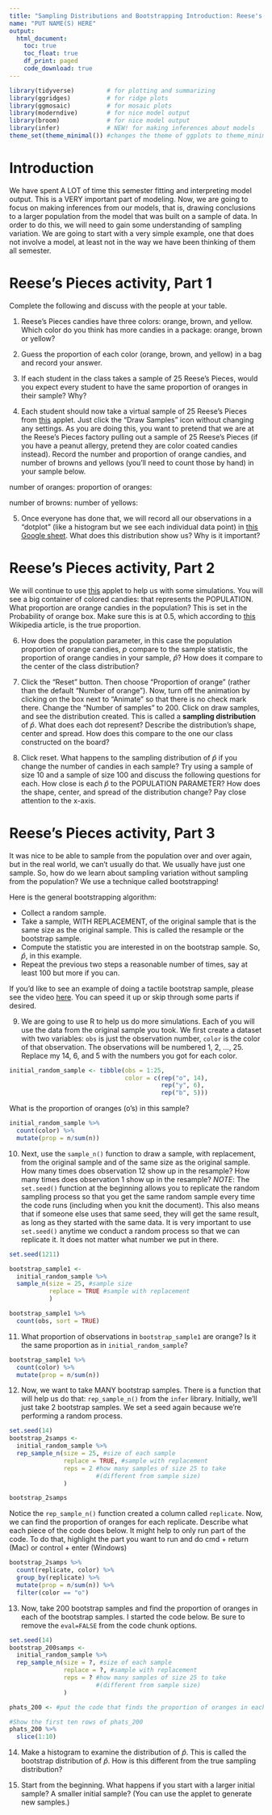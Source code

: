 ```yaml
---
title: "Sampling Distributions and Bootstrapping Introduction: Reese's Pieces Activity"
name: "PUT NAME(S) HERE"
output:
  html_document:
    toc: true
    toc_float: true
    df_print: paged
    code_download: true
---
```


```r
library(tidyverse)         # for plotting and summarizing
library(ggridges)          # for ridge plots
library(ggmosaic)          # for mosaic plots
library(moderndive)        # for nice model output
library(broom)             # for nice model output 
library(infer)             # NEW! for making inferences about models
theme_set(theme_minimal()) #changes the theme of ggplots to theme_minimal, my personal favorite
```

# Introduction

We have spent A LOT of time this semester fitting and interpreting model output. This is a VERY important part of modeling. Now, we are going to focus on making inferences from our models, that is, drawing conclusions to a larger population from the model that was built on a sample of data. In order to do this, we will need to gain some understanding of sampling variation. We are going to start with a very simple example, one that does not involve a model, at least not in the way we have been thinking of them all semester.

# Reese's Pieces activity, Part 1

Complete the following and discuss with the people at your table. 

1. Reese's Pieces candies have three colors: orange, brown, and yellow. Which color do you think has more candies in a package: orange, brown or yellow? 

2. Guess the proportion of each color (orange, brown, and yellow) in a bag and record your answer.

3. If each student in the class takes a sample of 25 Reese's Pieces, would you expect every student to have the same proportion of oranges in their sample? Why?

4. Each student should now take a virtual sample of 25 Reese's Pieces from [this](http://www.rossmanchance.com/applets/OneProp/OneProp.htm?candy=1) applet. Just click the "Draw Samples" icon without changing any settings. As you are doing this, you want to pretend that we are at the Reese's Pieces factory pulling out a sample of 25 Reese's Pieces (if you have a peanut allergy, pretend they are color coated candies instead). Record the number and proportion of orange candies, and number of browns and yellows (you'll need to count those by hand) in your sample below. 

number of oranges:
proportion of oranges:

number of browns:
number of yellows:

5. Once everyone has done that, we will record all our observations in a "dotplot" (like a histogram but we see each individual data point) in [this Google sheet](https://docs.google.com/spreadsheets/d/1aMuXu3x0bs2VJ5eFbZF8V3YkLLKDmccg5ezclNqCzLk/edit?usp=sharing). What does this distribution show us? Why is it important? 

# Reese's Pieces activity, Part 2

We will continue to use [this](http://www.rossmanchance.com/applets/OneProp/OneProp.htm?candy=1) applet to help us with some simulations. You will see a big container of colored candies: that represents the POPULATION. What proportion are orange candies in the population? This is set in the Probability of orange box. Make sure this is at 0.5, which according to [this](https://en.wikipedia.org/wiki/Reese%27s_Pieces#External_links) Wikipedia article, is the true proportion.

6. How does the population parameter, in this case the population proportion of orange candies, $p$ compare to the sample statistic, the proportion of orange candies in your sample, $\hat{p}$? How does it compare to the center of the class distribution?

7. Click the "Reset" button. Then choose "Proportion of orange" (rather than the default "Number of orange"). Now, turn off the animation by clicking on the box next to "Animate" so that there is no check mark there.  Change the "Number of samples" to 200. Click on draw samples, and see the distribution created. This is called a **sampling distribution** of $\hat{p}$. What does each dot represent? Describe the distribution's shape, center and spread. How does this compare to the one our class constructed on the board?

8. Click reset. What happens to the sampling distribution of $\hat{p}$ if you change the number of candies in each sample? Try using a sample of size 10 and a sample of size 100 and discuss the following questions for each. How close is each $\hat{p}$ to the POPULATION PARAMETER? How does the shape, center, and spread of the distribution change? Pay close attention to the x-axis. 

# Reese's Pieces activity, Part 3

It was nice to be able to sample from the population over and over again, but in the real world, we can't usually do that. We usually have just one sample. So, how do we learn about sampling variation without sampling from the population? We use a technique called bootstrapping!

Here is the general bootstrapping algorithm:

* Collect a random sample.  
* Take a sample, WITH REPLACEMENT, of the original sample that is the same size as the original sample. This is called the resample or the bootstrap sample.  
* Compute the statistic you are interested in on the bootstrap sample. So, $\hat{p}$, in this example.  
* Repeat the previous two steps a reasonable number of times, say at least 100 but more if you can. 

If you'd like to see an example of doing a tactile bootstrap sample, please see the video [here](https://macalester.voicethread.com/share/14006248/). You can speed it up or skip through some parts if desired.

9. We are going to use R to help us do more simulations. Each of you will use the data from the original sample you took. We first create a dataset with two variables: `obs` is just the observation number, `color` is the color of that observation. The observations will be numbered 1, 2, ..., 25. Replace my 14, 6, and 5 with the numbers you got for each color.

```r
initial_random_sample <- tibble(obs = 1:25,
                                color = c(rep("o", 14), 
                                          rep("y", 6),
                                          rep("b", 5)))
```

What is the proportion of oranges (o's) in this sample?

```r
initial_random_sample %>% 
  count(color) %>% 
  mutate(prop = n/sum(n))
```

10. Next, use the `sample_n()` function to draw a sample, with replacement, from the original sample and of the same size as the original sample. How many times does observation 12 show up in the resample? How many times does observation 1 show up in the resample? *NOTE*: The `set.seed()` function at the beginning allows you to replicate the random sampling process so that you get the same random sample every time the code runs (including when you knit the document). This also means that if someone else uses that same seed, they will get the same result, as long as they started with the same data. It is very important to use `set.seed()` anytime we conduct a random process so that we can replicate it. It does not matter what number we put in there.  

```r
set.seed(1211)

bootstrap_sample1 <- 
  initial_random_sample %>% 
  sample_n(size = 25, #sample size
           replace = TRUE #sample with replacement
           )

bootstrap_sample1 %>% 
  count(obs, sort = TRUE)
```


11. What proportion of observations in `bootstrap_sample1` are orange? Is it the same proportion as in `initial_random_sample`?

```r
bootstrap_sample1 %>% 
  count(color) %>% 
  mutate(prop = n/sum(n))
```

12. Now, we want to take MANY bootstrap samples. There is a function that will help us do that: `rep_sample_n()` from the `infer` library. Initially, we'll just take 2 bootstrap samples. We set a seed again because we're performing a random process.

```r
set.seed(14)
bootstrap_2samps <- 
  initial_random_sample %>% 
  rep_sample_n(size = 25, #size of each sample
               replace = TRUE, #sample with replacement
               reps = 2 #how many samples of size 25 to take 
                        #(different from sample size)
               )

bootstrap_2samps
```

Notice the `rep_sample_n()` function created a column called `replicate`. Now, we can find the proportion of oranges for each replicate. Describe what each piece of the code does below. It might help to only run part of the code. To do that, highlight the part you want to run and do cmd + return (Mac) or control + enter (Windows)

```r
bootstrap_2samps %>% 
  count(replicate, color) %>% 
  group_by(replicate) %>% 
  mutate(prop = n/sum(n)) %>% 
  filter(color == "o")
```


13. Now, take 200 bootstrap samples and find the proportion of oranges in each of the bootstrap samples. I started the code below. Be sure to remove the `eval=FALSE` from the code chunk options.

```r
set.seed(14)
bootstrap_200samps <- 
  initial_random_sample %>% 
  rep_sample_n(size = ?, #size of each sample
               replace = ?, #sample with replacement
               reps = ? #how many samples of size 25 to take 
                        #(different from sample size)
               )

phats_200 <- #put the code that finds the proportion of oranges in each bootstramp sample here.

#Show the first ten rows of phats_200
phats_200 %>% 
  slice(1:10)

```

14. Make a histogram to examine the distribution of $\hat{p}$. This is called the bootstrap distribution of $\hat{p}$. How is this different from the true sampling distribution?

15. Start from the beginning. What happens if you start with a larger initial sample? A smaller initial sample? (You can use the applet to generate new samples.)
